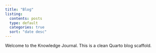 ```yaml
---
title: "Blog"
listing:
  contents: posts
  type: default
  categories: true
  sort: "date desc"
---
```


Welcome to the Knowledge Journal. This is a clean Quarto blog scaffold.
